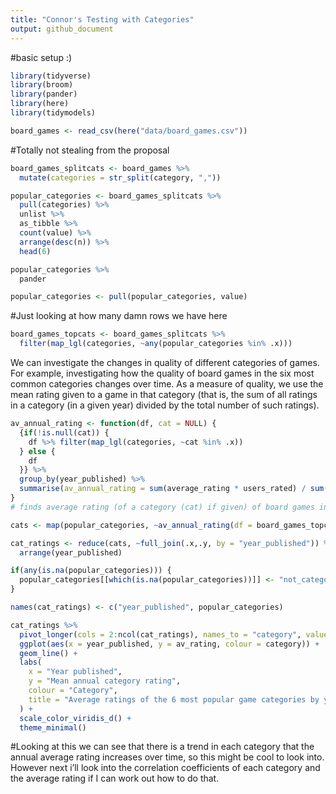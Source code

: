 ```yaml
---
title: "Connor's Testing with Categories"
output: github_document
---
```


#basic setup :)
  
```r
library(tidyverse)
library(broom)
library(pander)
library(here)
library(tidymodels)
```

```r
board_games <- read_csv(here("data/board_games.csv"))
```
#Totally not stealing from the proposal

```r
board_games_splitcats <- board_games %>% 
  mutate(categories = str_split(category, ","))

popular_categories <- board_games_splitcats %>%
  pull(categories) %>%
  unlist %>%
  as_tibble %>%
  count(value) %>%
  arrange(desc(n)) %>%
  head(6)

popular_categories %>%
  pander

popular_categories <- pull(popular_categories, value)
```

#Just looking at how many damn rows we have here

```r
board_games_topcats <- board_games_splitcats %>% 
  filter(map_lgl(categories, ~any(popular_categories %in% .x)))
```

We can investigate the changes in quality of different categories of games. For example, investigating how the quality of board games in the six most common categories changes over time. As a measure of quality, we use the mean rating given to a game in that category (that is, the sum of all ratings in a category (in a given year) divided by the total number of such ratings). 

```r
av_annual_rating <- function(df, cat = NULL) {
  {if(!is.null(cat)) {
    df %>% filter(map_lgl(categories, ~cat %in% .x))
  } else {
    df
  }} %>% 
  group_by(year_published) %>% 
  summarise(av_annual_rating = sum(average_rating * users_rated) / sum(users_rated))
}
# finds average rating (of a category (cat) if given) of board games in dataframe given (df) for each year in which a board game of that category was published. Output is a dataframe. df must have columns `year published`, `categories` (a `list` of categories), `average_rating` and `year_published`. 

cats <- map(popular_categories, ~av_annual_rating(df = board_games_topcats, cat = .))

cat_ratings <- reduce(cats, ~full_join(.x,.y, by = "year_published")) %>% 
  arrange(year_published)

if(any(is.na(popular_categories))) {
  popular_categories[[which(is.na(popular_categories))]] <- "not_categorised"
} 

names(cat_ratings) <- c("year_published", popular_categories)
```

```r
cat_ratings %>% 
  pivot_longer(cols = 2:ncol(cat_ratings), names_to = "category", values_to = "av_rating") %>% 
  ggplot(aes(x = year_published, y = av_rating, colour = category)) + 
  geom_line() + 
  labs(
    x = "Year published", 
    y = "Mean annual category rating", 
    colour = "Category", 
    title = "Average ratings of the 6 most popular game categories by year published"
  ) + 
  scale_color_viridis_d() +
  theme_minimal()
```

#Looking at this we can see that there is a trend in each category that the annual average rating increases over time, so this might be cool to look into. However next i'll look into the correlation coefficients of each category and the average rating if I can work out how to do that.